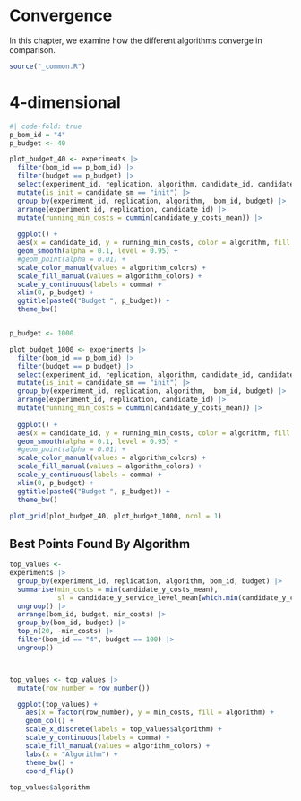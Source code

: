 # Convergence

In this chapter, we examine how the different algorithms converge in comparison.

```r
source("_common.R")
```


# 4-dimensional

```r
#| code-fold: true
p_bom_id = "4"
p_budget <- 40 

plot_budget_40 <- experiments |> 
  filter(bom_id == p_bom_id) |> 
  filter(budget == p_budget) |> 
  select(experiment_id, replication, algorithm, candidate_id, candidate_sm, candidate_y_costs_mean, bom_id, budget) |> 
  mutate(is_init = candidate_sm == "init") |> 
  group_by(experiment_id, replication, algorithm,  bom_id, budget) |> 
  arrange(experiment_id, replication, candidate_id) |> 
  mutate(running_min_costs = cummin(candidate_y_costs_mean)) |> 
  
  ggplot() +
  aes(x = candidate_id, y = running_min_costs, color = algorithm, fill = algorithm) +
  geom_smooth(alpha = 0.1, level = 0.95) +
  #geom_point(alpha = 0.01) +
  scale_color_manual(values = algorithm_colors) +
  scale_fill_manual(values = algorithm_colors) +
  scale_y_continuous(labels = comma) +
  xlim(0, p_budget) +
  ggtitle(paste0("Budget ", p_budget)) +
  theme_bw()


p_budget <- 1000

plot_budget_1000 <- experiments |> 
  filter(bom_id == p_bom_id) |> 
  filter(budget == p_budget) |> 
  select(experiment_id, replication, algorithm, candidate_id, candidate_sm, candidate_y_costs_mean, bom_id, budget) |> 
  mutate(is_init = candidate_sm == "init") |> 
  group_by(experiment_id, replication, algorithm,  bom_id, budget) |> 
  arrange(experiment_id, replication, candidate_id) |> 
  mutate(running_min_costs = cummin(candidate_y_costs_mean)) |> 
  
  ggplot() +
  aes(x = candidate_id, y = running_min_costs, color = algorithm, fill = algorithm) +
  geom_smooth(alpha = 0.1, level = 0.95) +
  #geom_point(alpha = 0.01) +
  scale_color_manual(values = algorithm_colors) +
  scale_fill_manual(values = algorithm_colors) +
  scale_y_continuous(labels = comma) +
  xlim(0, p_budget) +
  ggtitle(paste0("Budget ", p_budget)) +
  theme_bw()

plot_grid(plot_budget_40, plot_budget_1000, ncol = 1)

```

## Best Points Found By Algorithm


```r

top_values <-
experiments |> 
  group_by(experiment_id, replication, algorithm, bom_id, budget) |> 
  summarise(min_costs = min(candidate_y_costs_mean),
            sl = candidate_y_service_level_mean[which.min(candidate_y_costs_mean)]) |> 
  ungroup() |> 
  arrange(bom_id, budget, min_costs) |>
  group_by(bom_id, budget) |> 
  top_n(20, -min_costs) |>  
  filter(bom_id == "4", budget == 100) |> 
  ungroup()



top_values <- top_values |> 
  mutate(row_number = row_number())

  ggplot(top_values) +
    aes(x = factor(row_number), y = min_costs, fill = algorithm) +
    geom_col() +
    scale_x_discrete(labels = top_values$algorithm) +
    scale_y_continuous(labels = comma) +
    scale_fill_manual(values = algorithm_colors) +
    labs(x = "Algorithm") +
    theme_bw() +
    coord_flip() 
  
top_values$algorithm
```